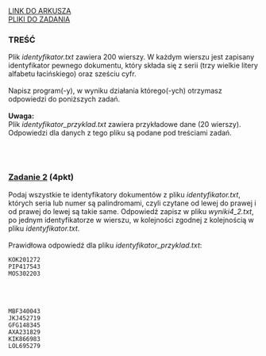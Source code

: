 
<div className="box_link"><a className="link  link_materials" target="_blank" href="https://arkusze.pl/maturalne/informatyka-2020-lipiec-matura-rozszerzona-2.pdf">LINK DO ARKUSZA</a>
<br/>
<a className="link  link_materials" href="https://arkusze.pl/maturalne/informatyka-2020-lipiec-matura-rozszerzona-zalaczniki.zip"> PLIKI DO ZADANIA</a>

<br/>
</div>

### TREŚĆ
Plik <i>identyfikator.txt</i> zawiera 200 wierszy. W każdym wierszu jest zapisany
identyfikator pewnego dokumentu, który składa się z serii (trzy wielkie litery alfabetu
łacińskiego) oraz sześciu cyfr.<br/><br/>
Napisz program(-y), w wyniku działania którego(-ych) otrzymasz odpowiedzi do poniższych
zadań.<br/><br/>
<b>Uwaga:<br/></b> 
Plik <i>identyfikator_przyklad.txt</i> zawiera przykładowe dane (20 wierszy).
Odpowiedzi dla danych z tego pliku są podane pod treściami zadań.

<br/><br/>

### <u>Zadanie 2</u> (4pkt)

Podaj wszystkie te identyfikatory dokumentów z pliku <i>identyfikator.txt</i>, których seria
lub numer są palindromami, czyli czytane od lewej do prawej i od prawej do lewej są takie
same. Odpowiedź zapisz w pliku <i>wyniki4_2.txt</i>, po jednym identyfikatorze w wierszu,
w kolejności zgodnej z kolejnością w pliku <i>identyfikator.txt</i>.<br/><br/>
Prawidłowa odpowiedź dla pliku <i>identyfikator_przyklad.txt</i>:<br/>

```text
KOK201272
PIP417543
MOS302203 
```

<br/><br/>

<Dropdown title="ODPOWIEDŹ">

```text
MBF340043
JKJ452719
GFG148345
AXA231829
KIK866983
LOL695279
```
</Dropdown>




